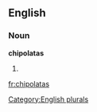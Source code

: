 
==English==

===Noun===
'''chipolatas'''

# {{plural of|[[chipolata]]}}

[[Category:English plurals]]

[[fr:chipolatas]]